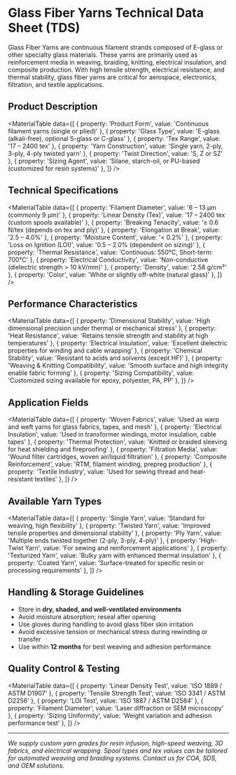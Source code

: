 




# Glass Fiber Yarns Technical Data Sheet (TDS)

Glass Fiber Yarns are continuous filament strands composed of E-glass or other specialty glass materials. These yarns are primarily used as reinforcement media in weaving, braiding, knitting, electrical insulation, and composite production. With high tensile strength, electrical resistance, and thermal stability, glass fiber yarns are critical for aerospace, electronics, filtration, and textile applications.



## Product Description

<MaterialTable
  data={[
    { property: 'Product Form', value: 'Continuous filament yarns (single or plied)' },
    { property: 'Glass Type', value: 'E-glass (alkali-free), optional S-glass or C-glass' },
    { property: 'Tex Range', value: '17 – 2400 tex' },
    { property: 'Yarn Construction', value: 'Single yarn, 2-ply, 3-ply, 4-ply twisted yarn' },
    { property: 'Twist Direction', value: 'S, Z or SZ' },
    { property: 'Sizing Agent', value: 'Silane, starch-oil, or PU-based (customized for resin systems)' },
  ]}
/>

## Technical Specifications

<MaterialTable
  data={[
    { property: 'Filament Diameter', value: '6 – 13 μm (commonly 9 μm)' },
    { property: 'Linear Density (Tex)', value: '17 – 2400 tex (custom spools available)' },
    { property: 'Breaking Tenacity', value: '≥ 0.6 N/tex (depends on tex and ply)' },
    { property: 'Elongation at Break', value: '2.5 – 4.0%' },
    { property: 'Moisture Content', value: '< 0.2%' },
    { property: 'Loss on Ignition (LOI)', value: '0.5 – 2.0% (dependent on sizing)' },
    { property: 'Thermal Resistance', value: 'Continuous: 550°C, Short-term: 700°C' },
    { property: 'Electrical Conductivity', value: 'Non-conductive (dielectric strength > 10 kV/mm)' },
    { property: 'Density', value: '2.58 g/cm³' },
    { property: 'Color', value: 'White or slightly off-white (natural glass)' },
  ]}
/>

## Performance Characteristics

<MaterialTable
  data={[
    { property: 'Dimensional Stability', value: 'High dimensional precision under thermal or mechanical stress' },
    { property: 'Heat Resistance', value: 'Retains tensile strength and stability at high temperatures' },
    { property: 'Electrical Insulation', value: 'Excellent dielectric properties for winding and cable wrapping' },
    { property: 'Chemical Stability', value: 'Resistant to acids and solvents (except HF)' },
    { property: 'Weaving & Knitting Compatibility', value: 'Smooth surface and high integrity enable fabric forming' },
    { property: 'Sizing Compatibility', value: 'Customized sizing available for epoxy, polyester, PA, PP' },
  ]}
/>

## Application Fields

<MaterialTable
  data={[
    { property: 'Woven Fabrics', value: 'Used as warp and weft yarns for glass fabrics, tapes, and mesh' },
    { property: 'Electrical Insulation', value: 'Used in transformer windings, motor insulation, cable tapes' },
    { property: 'Thermal Protection', value: 'Knitted or braided sleeving for heat shielding and fireproofing' },
    { property: 'Filtration Media', value: 'Wound filter cartridges, woven air/liquid filtration' },
    { property: 'Composite Reinforcement', value: 'RTM, filament winding, prepreg production' },
    { property: 'Textile Industry', value: 'Used for sewing thread and heat-resistant textiles' },
  ]}
/>

## Available Yarn Types

<MaterialTable
  data={[
    { property: 'Single Yarn', value: 'Standard for weaving, high flexibility' },
    { property: 'Twisted Yarn', value: 'Improved tensile properties and dimensional stability' },
    { property: 'Ply Yarn', value: 'Multiple ends twisted together (2-ply, 3-ply, 4-ply)' },
    { property: 'High-Twist Yarn', value: 'For sewing and reinforcement applications' },
    { property: 'Texturized Yarn', value: 'Bulky yarn with enhanced thermal insulation' },
    { property: 'Coated Yarn', value: 'Surface-treated for specific resin or processing requirements' },
  ]}
/>

## Handling & Storage Guidelines

- Store in **dry, shaded, and well-ventilated environments**  
- Avoid moisture absorption; reseal after opening  
- Use gloves during handling to avoid glass fiber skin irritation  
- Avoid excessive tension or mechanical stress during rewinding or transfer  
- Use within **12 months** for best weaving and adhesion performance

## Quality Control & Testing

<MaterialTable
  data={[
    { property: 'Linear Density Test', value: 'ISO 1889 / ASTM D1907' },
    { property: 'Tensile Strength Test', value: 'ISO 3341 / ASTM D2256' },
    { property: 'LOI Test', value: 'ISO 1887 / ASTM D2584' },
    { property: 'Filament Diameter', value: 'Laser diffraction or SEM microscopy' },
    { property: 'Sizing Uniformity', value: 'Weight variation and adhesion performance test' },
  ]}
/>

---

*We supply custom yarn grades for resin infusion, high-speed weaving, 3D fabrics, and electrical wrapping. Spool types and tex values can be tailored for automated weaving and braiding systems. Contact us for COA, SDS, and OEM solutions.*
